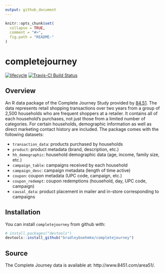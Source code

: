 ```yaml
---
output: github_document
---
```


<!-- README.md is generated from README.Rmd. Please edit that file -->

```r
knitr::opts_chunk$set(
  collapse = TRUE,
  comment = "#>",
  fig.path = "README-"
)
```

# completejourney

[![lifecycle](https://img.shields.io/badge/lifecycle-maturing-brightgreen.svg)](https://www.tidyverse.org/lifecycle/#stable)
[![Travis-CI Build Status](https://travis-ci.org/bradleyboehmke/completejourney.svg?branch=master)](https://travis-ci.org/bradleyboehmke/completejourney)

## Overview

An R data package of the Complete Journey Study provided by [84.51](http://www.8451.com). 
The data represents retail shopping transactions over two years from a group of 2,500 households who are frequent shoppers at a retailer. It contains all of each household's purchases, not just those from a limited number of categories. For certain households, demographic information as well as direct marketing contact history are included. The package comes with the following datasets: 

* `transaction_data`: products purchased by households
* `product`: product metadata (brand, description, etc.)
* `hh_demographic`: household demographic data (age, income, family size, etc.)
* `campaign_table`: campaigns received by each household
* `campaign_desc`: campaign metadata (length of time active)
* `coupon`: coupon metadata (UPC code, campaign, etc.)
* `coupon_redempt`: coupon redemptions (household, day, UPC code, campaign)
* `causal_data`: product placement in mailer and in-store corresponding to campaigns

## Installation

You can install `completejourney` from github with:

```r
# install.packages("devtools")
devtools::install_github("bradleyboehmke/completejourney")
```

## Source

The Complete Journey data is available at: http://www.8451.com/area51/.
